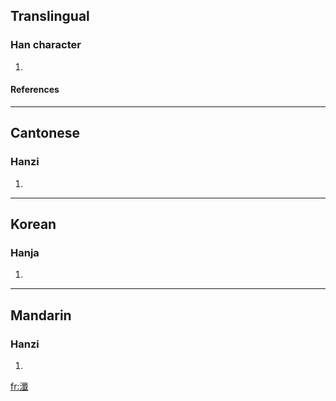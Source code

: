 ==Translingual==
===Han character===
{{Han char|rn=85|rad=水|as=17|sn=20|four=3315<sub>0</sub>|canj=水人戈一 (EOIM)}}
# {{defn|Han|sort=水17}}
====References====
{{Han ref|kx=0661.130|dkj=18706|dj=1071.010|hdz=31789.020|uh=7038|ud=28728|bh=F462|bd=62562}}

----
==Cantonese==
===Hanzi===
{{yue-hanzi|jyut=|y=chim1}}
# {{defn|Cantonese}}

----
==Korean==
===Hanja===
{{ko-hanja|hangeul=첨|eumhun=|rv=cheom|mr=ch'ŏm|y=chem}}
# {{defn|Korean}}

----
==Mandarin==
===Hanzi===
{{cmn-hanzi|pin=[[jiān]] (jian1)|wg=chien<sup>1</sup>}}
# {{defn|Mandarin}}

[[fr:瀸]]